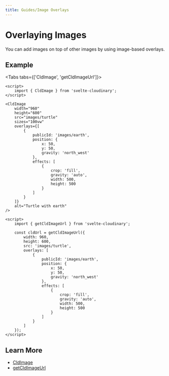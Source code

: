 ```yaml
---
title: Guides/Image Overlays
---
```


<script>


</script>

# Overlaying Images

You can add images on top of other images by using image-based overlays.

## Example

<div style="max-width: 500px; margin: 0 auto">
  <CldImage
    width="960"
    height="600"
    src={`images/turtle`}
    sizes="100vw"
    overlays={[{
      publicId: 'images/earth',
      position: {
        x: 50,
        y: 50,
        gravity: 'north_west',
      },
      effects: [
        {
          crop: 'fill',
          gravity: 'auto',
          width: 500,
          height: 500
        }
      ]
    }]}
    alt="Turtle with earth"
  />
</div>

<Tabs tabs={['CldImage', 'getCldImageUrl']}>
<Tab type="code" open title="CldImage">

```svelte
<script>
	import { CldImage } from 'svelte-cloudinary';
</script>

<CldImage
	width="960"
	height="600"
	src="images/turtle"
	sizes="100vw"
	overlays={[
		{
			publicId: 'images/earth',
			position: {
				x: 50,
				y: 50,
				gravity: 'north_west'
			},
			effects: [
				{
					crop: 'fill',
					gravity: 'auto',
					width: 500,
					height: 500
				}
			]
		}
	]}
	alt="Turtle with earth"
/>
```

  </Tab>
  <Tab type="code" title="getCldImageUrl">

```svelte
<script>
	import { getCldImageUrl } from 'svelte-cloudinary';

	const cldUrl = getCldImageUrl({
		width: 960,
		height: 600,
		src: 'images/turtle',
		overlays: [
			{
				publicId: 'images/earth',
				position: {
					x: 50,
					y: 50,
					gravity: 'north_west'
				},
				effects: [
					{
						crop: 'fill',
						gravity: 'auto',
						width: 500,
						height: 500
					}
				]
			}
		]
	});
</script>
```

  </Tab>
</Tabs>

## Learn More

- [CldImage](/cldimage/usage)
- [getCldImageUrl](/getcldimageurl/usage)